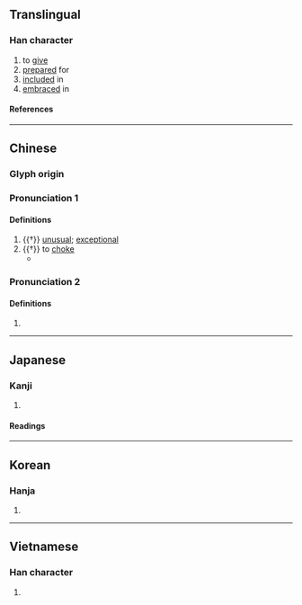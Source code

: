 {{character info}}
==Translingual==

===Han character===
{{Han char|rn=9|rad=人|as=06|sn=8|four=20282|canj=OYVO|ids=⿰亻亥}}

# to [[give]]
# [[prepare]]d for
# [[include]]d in
# [[embrace]]d in

====References====
{{Han ref|kx=0101.150|dkj=00580|dj=0214.070|hdz=10153.010|uh=4F85}}

----

==Chinese==
{{zh-forms}}

===Glyph origin===
{{Han etym}}

===Pronunciation 1===
{{zh-pron
|m=gāi
|c=goi1
|mc=1+2+4
|oc=1+2+3
|ma=
|cat=a,v
}}

====Definitions====
{{zh-hanzi}}

# {{†}} [[unusual]]; [[exceptional]]
# {{†}} to [[choke]]
#* {{zh-x|侅{Gāi} 溺 於 馮{píng}氣，若 負重 行 而 上 也，可謂 苦 矣。|Sunk deeply in their self-sufficiency, they resemble individuals ascending a height with a heavy burden on their backs: their condition may be pronounced one of bitter suffering.|ref=Zhuangzi-L}}

===Pronunciation 2===
{{zh-pron
|m=hài
|mc=3
|oc=4
|ma=
|cat=pn
}}

====Definitions====
{{zh-hanzi}}

# {{zh-only|無侅}}

----

==Japanese==

===Kanji===
{{ja-kanji|grade=|rs=人06}}

# {{rfdef|ja|sort=人06}}

====Readings====
{{ja-readings
|on=かい
|kun=むせぶ
}}

----

==Korean==

===Hanja===
{{ko-hanja|해}}

# {{rfdef|ko|sort=人06}}

----

==Vietnamese==

===Han character===
{{vi-readings|reading=[[hời]]|rs=人06}}

# {{rfdef|vi|sort=人06}}
